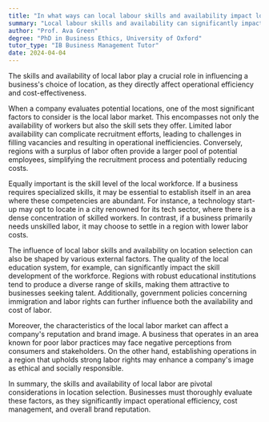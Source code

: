 ```yaml
---
title: "In what ways can local labour skills and availability impact location selection?"
summary: "Local labour skills and availability can significantly impact location selection by determining operational efficiency and cost-effectiveness."
author: "Prof. Ava Green"
degree: "PhD in Business Ethics, University of Oxford"
tutor_type: "IB Business Management Tutor"
date: 2024-04-04
---
```


The skills and availability of local labor play a crucial role in influencing a business's choice of location, as they directly affect operational efficiency and cost-effectiveness.

When a company evaluates potential locations, one of the most significant factors to consider is the local labor market. This encompasses not only the availability of workers but also the skill sets they offer. Limited labor availability can complicate recruitment efforts, leading to challenges in filling vacancies and resulting in operational inefficiencies. Conversely, regions with a surplus of labor often provide a larger pool of potential employees, simplifying the recruitment process and potentially reducing costs.

Equally important is the skill level of the local workforce. If a business requires specialized skills, it may be essential to establish itself in an area where these competencies are abundant. For instance, a technology start-up may opt to locate in a city renowned for its tech sector, where there is a dense concentration of skilled workers. In contrast, if a business primarily needs unskilled labor, it may choose to settle in a region with lower labor costs.

The influence of local labor skills and availability on location selection can also be shaped by various external factors. The quality of the local education system, for example, can significantly impact the skill development of the workforce. Regions with robust educational institutions tend to produce a diverse range of skills, making them attractive to businesses seeking talent. Additionally, government policies concerning immigration and labor rights can further influence both the availability and cost of labor.

Moreover, the characteristics of the local labor market can affect a company's reputation and brand image. A business that operates in an area known for poor labor practices may face negative perceptions from consumers and stakeholders. On the other hand, establishing operations in a region that upholds strong labor rights may enhance a company's image as ethical and socially responsible.

In summary, the skills and availability of local labor are pivotal considerations in location selection. Businesses must thoroughly evaluate these factors, as they significantly impact operational efficiency, cost management, and overall brand reputation.
    